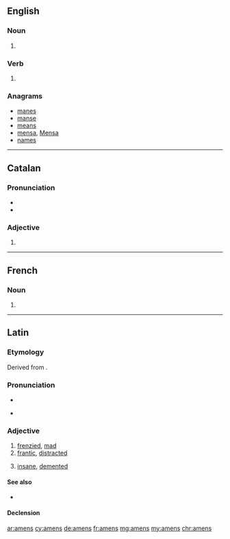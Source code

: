 ==English==

===Noun===
{{head|en|noun plural form}}

# {{plural of|amen|lang=en}}

===Verb===
{{head|en|verb form}}

# {{en-third-person singular of|amen}}

===Anagrams===
* [[manes#English|manes]]
* [[manse#English|manse]]
* [[means#English|means]]
* [[mensa#English|mensa]], [[Mensa#English|Mensa]]
* [[names#English|names]]

----
==Catalan==

===Pronunciation===
* {{IPA|/əˈmɛns/|lang=ca}}
* {{rhymes|ɛns|lang=ca}}

===Adjective===
{{ca-adj-form}}

# {{plural of|amè|lang=ca}}

----

==French==

===Noun===
{{head|fr|noun plural form|g=m}}

# {{plural of|amen|lang=fr}}

----
==Latin==

===Etymology===
Derived from {{prefix|ā|t1=out of, away|mēns|t2=mind|lang=la}}.

===Pronunciation===
* {{la-pronunc|āmens}}
* {{a|Ecclesiastical}} {{IPA|/ˈa.mens/|[ˈaː.mens]|[ˈaː.mɛns]|lang=la}}

===Adjective===
{{la-adj-3rd-1E|āmens|āmentis}}

# [[frenzied]], [[mad]]
# [[frantic]], [[distracted]]
# {{lb|la|Medieval}} [[insane]], [[demented]]

====See also====
* {{l|la|dēmēns}}

====Declension====
{{la-decl-3rd-1E|āmens|āment}}

[[ar:amens]]
[[cy:amens]]
[[de:amens]]
[[fr:amens]]
[[mg:amens]]
[[my:amens]]
[[chr:amens]]